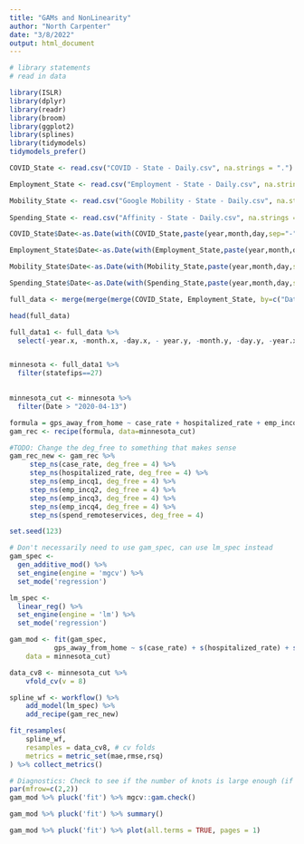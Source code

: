 ```yaml
---
title: "GAMs and NonLinearity"
author: "North Carpenter"
date: "3/8/2022"
output: html_document
---
```


```r
# library statements 
# read in data

library(ISLR)
library(dplyr)
library(readr)
library(broom)
library(ggplot2)
library(splines)
library(tidymodels)
tidymodels_prefer()

COVID_State <- read.csv("COVID - State - Daily.csv", na.strings = ".")

Employment_State <- read.csv("Employment - State - Daily.csv", na.strings = ".")

Mobility_State <- read.csv("Google Mobility - State - Daily.csv", na.strings = ".")
  
Spending_State <- read.csv("Affinity - State - Daily.csv", na.strings = ".")
```


```r
COVID_State$Date<-as.Date(with(COVID_State,paste(year,month,day,sep="-")),"%Y-%m-%d")

Employment_State$Date<-as.Date(with(Employment_State,paste(year,month,day,sep="-")),"%Y-%m-%d")

Mobility_State$Date<-as.Date(with(Mobility_State,paste(year,month,day,sep="-")),"%Y-%m-%d")

Spending_State$Date<-as.Date(with(Spending_State,paste(year,month,day,sep="-")),"%Y-%m-%d")

full_data <- merge(merge(merge(COVID_State, Employment_State, by=c("Date","statefips")), Mobility_State, by=c("Date","statefips")), Spending_State, by=c("Date","statefips"))

head(full_data)

full_data1 <- full_data %>%
  select(-year.x, -month.x, -day.x, - year.y, -month.y, -day.y, -year.x )


minnesota <- full_data1 %>%
  filter(statefips==27)
  
```

```r
minnesota_cut <- minnesota %>%
  filter(Date > "2020-04-13")
```

```r
formula = gps_away_from_home ~ case_rate + hospitalized_rate + emp_incq1 + emp_incq2 + emp_incq3 + emp_incq4 + spend_remoteservices
gam_rec <- recipe(formula, data=minnesota_cut)

#TODO: Change the deg_free to something that makes sense
gam_rec_new <- gam_rec %>%
     step_ns(case_rate, deg_free = 4) %>% 
     step_ns(hospitalized_rate, deg_free = 4) %>%
     step_ns(emp_incq1, deg_free = 4) %>% 
     step_ns(emp_incq2, deg_free = 4) %>%
     step_ns(emp_incq3, deg_free = 4) %>% 
     step_ns(emp_incq4, deg_free = 4) %>% 
     step_ns(spend_remoteservices, deg_free = 4) 
```

```r
set.seed(123)

# Don't necessarily need to use gam_spec, can use lm_spec instead
gam_spec <- 
  gen_additive_mod() %>%
  set_engine(engine = 'mgcv') %>%
  set_mode('regression') 

lm_spec <-
  linear_reg() %>%
  set_engine(engine = 'lm') %>%
  set_mode('regression')

gam_mod <- fit(gam_spec,
           gps_away_from_home ~ s(case_rate) + s(hospitalized_rate) + s(emp_incq1) + s(emp_incq2) + s(emp_incq3) + s(emp_incq4) + s(spend_remoteservices),
    data = minnesota_cut)
```

```r
data_cv8 <- minnesota_cut %>% 
    vfold_cv(v = 8)

spline_wf <- workflow() %>%
    add_model(lm_spec) %>%
    add_recipe(gam_rec_new)

fit_resamples(
    spline_wf,
    resamples = data_cv8, # cv folds
    metrics = metric_set(mae,rmse,rsq)                     
) %>% collect_metrics()
```

```r
# Diagnostics: Check to see if the number of knots is large enough (if p-value is low, increase number of knots)
par(mfrow=c(2,2))
gam_mod %>% pluck('fit') %>% mgcv::gam.check() 
```

```r
gam_mod %>% pluck('fit') %>% summary()
```

```r
gam_mod %>% pluck('fit') %>% plot(all.terms = TRUE, pages = 1)
```


